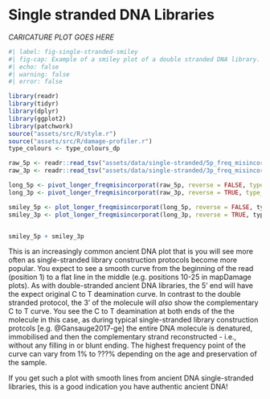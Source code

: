 # Single stranded DNA Libraries


<!-- ![_CAPTION GOES HERE](assets/images/512px-Salvador_dali_als_Auge.jpg){#fig-double-stranded-caricature} -->

_CARICATURE PLOT GOES HERE_


```r
#| label: fig-single-stranded-smiley
#| fig-cap: Example of a smiley plot of a double stranded DNA library. Data taken from library VEL003.B0101 of [@Andrades_Valtuena2022-tq]. Damage data generated using [DamageProfiler](/intro.qmd) and plotted using R and tidyverse packages [@Wickham2019-ot].
#| echo: false
#| warning: false
#| error: false

library(readr)
library(tidyr)
library(dplyr)
library(ggplot2)
library(patchwork)
source("assets/src/R/style.r")
source("assets/src/R/damage-profiler.r")
type_colours <- type_colours_dp

raw_5p <- readr::read_tsv("assets/data/single-stranded/5p_freq_misincorporations.txt", comment = "#")
raw_3p <- readr::read_tsv("assets/data/single-stranded/3p_freq_misincorporations.txt", comment = "#")

long_5p <- pivot_longer_freqmisincorporat(raw_5p, reverse = FALSE, type_colours = type_colours)
long_3p <- pivot_longer_freqmisincorporat(raw_3p, reverse = TRUE, type_colours = type_colours)

smiley_5p <- plot_longer_freqmisincorporat(long_5p, reverse = FALSE, type_colours)
smiley_3p <- plot_longer_freqmisincorporat(long_3p, reverse = TRUE, type_colours)


smiley_5p + smiley_3p

```


This is an increasingly common ancient DNA plot that is you will see more often as single-stranded library construction protocols become more popular. 
You expect to see a smooth curve from the beginning of the read (position 1) to a flat line in the middle (e.g. positions 10-25 in mapDamage plots). 
As with double-stranded ancient DNA libraries, the 5' end will have the expect original C to T deamination curve. 
In contrast to the double stranded protocol, the 3' of the molecule will _also_ show the complementary C to T curve. 
You see the C to T deamination at both ends of the the molecule in this case, as during typical single-stranded library construction protcols [e.g. @Gansauge2017-ge] the entire DNA molecule is denatured, immobilised and then the complementary strand reconstructed - i.e., without any filling in or blunt ending. The highest frequency point of the curve can vary from 1% to ???% depending on the age and preservation of the sample.

If you get such a plot with smooth lines from ancient DNA single-stranded libraries, this is a good indication you have authentic ancient DNA!
